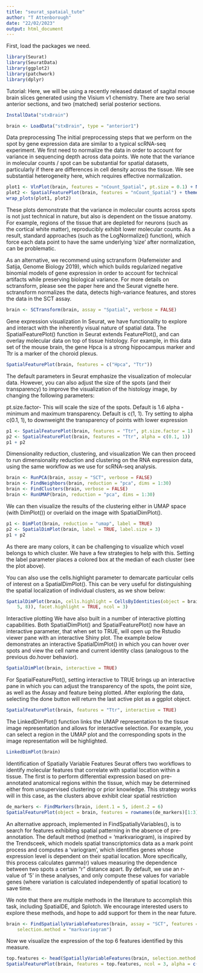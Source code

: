 ```yaml
---
title: "seurat_spataial_tute"
author: "T Attenborough"
date: "22/02/2023"
output: html_document
---
```


First, load the packages we need.

```r
library(Seurat)
library(SeuratData)
library(ggplot2)
library(patchwork)
library(dplyr)
```

Tutorial: Here, we will be using a recently released dataset of sagital mouse brain slices generated using the Visium v1 chemistry. There are two serial anterior sections, and two (matched) serial posterior sections.

```r
InstallData("stxBrain")
```

```r
brain <- LoadData("stxBrain", type = "anterior1")
```

Data preprocessing
The initial preprocessing steps that we perform on the spot by gene expression data are similar to a typical scRNA-seq experiment. We first need to normalize the data in order to account for variance in sequencing depth across data points. We note that the variance in molecular counts / spot can be substantial for spatial datasets, particularly if there are differences in cell density across the tissue. We see substantial heterogeneity here, which requires effective normalization.

```r
plot1 <- VlnPlot(brain, features = "nCount_Spatial", pt.size = 0.1) + NoLegend()
plot2 <- SpatialFeaturePlot(brain, features = "nCount_Spatial") + theme(legend.position = "right")
wrap_plots(plot1, plot2)
```

These plots demonstrate that the variance in molecular counts across spots is not just technical in nature, but also is dependent on the tissue anatomy. For example, regions of the tissue that are depleted for neurons (such as the cortical white matter), reproducibly exhibit lower molecular counts. As a result, standard approaches (such as the LogNormalize() function), which force each data point to have the same underlying ‘size’ after normalization, can be problematic.

As an alternative, we recommend using sctransform (Hafemeister and Satija, Genome Biology 2019), which which builds regularized negative binomial models of gene expression in order to account for technical artifacts while preserving biological variance. For more details on sctransform, please see the paper here and the Seurat vignette here. sctransform normalizes the data, detects high-variance features, and stores the data in the SCT assay.

```r
brain <- SCTransform(brain, assay = "Spatial", verbose = FALSE)
```

Gene expression visualization
In Seurat, we have functionality to explore and interact with the inherently visual nature of spatial data. The SpatialFeaturePlot() function in Seurat extends FeaturePlot(), and can overlay molecular data on top of tissue histology. For example, in this data set of the mouse brain, the gene Hpca is a strong hippocampus marker and Ttr is a marker of the choroid plexus.

```r
SpatialFeaturePlot(brain, features = c("Hpca", "Ttr"))
```

The default parameters in Seurat emphasize the visualization of molecular data. However, you can also adjust the size of the spots (and their transparency) to improve the visualization of the histology image, by changing the following parameters:

pt.size.factor- This will scale the size of the spots. Default is 1.6
alpha - minimum and maximum transparency. Default is c(1, 1).
Try setting to alpha c(0.1, 1), to downweight the transparency of points with lower expression

```r
p1 <- SpatialFeaturePlot(brain, features = "Ttr", pt.size.factor = 1)
p2 <- SpatialFeaturePlot(brain, features = "Ttr", alpha = c(0.1, 1))
p1 + p2
```

Dimensionality reduction, clustering, and visualization
We can then proceed to run dimensionality reduction and clustering on the RNA expression data, using the same workflow as we use for scRNA-seq analysis.

```r
brain <- RunPCA(brain, assay = "SCT", verbose = FALSE)
brain <- FindNeighbors(brain, reduction = "pca", dims = 1:30)
brain <- FindClusters(brain, verbose = FALSE)
brain <- RunUMAP(brain, reduction = "pca", dims = 1:30)
```

We can then visualize the results of the clustering either in UMAP space (with DimPlot()) or overlaid on the image with SpatialDimPlot().

```r
p1 <- DimPlot(brain, reduction = "umap", label = TRUE)
p2 <- SpatialDimPlot(brain, label = TRUE, label.size = 3)
p1 + p2
```

As there are many colors, it can be challenging to visualize which voxel belongs to which cluster. We have a few strategies to help with this. Setting the label parameter places a colored box at the median of each cluster (see the plot above).

You can also use the cells.highlight parameter to demarcate particular cells of interest on a SpatialDimPlot(). This can be very useful for distinguishing the spatial localization of individual clusters, as we show below:

```r
SpatialDimPlot(brain, cells.highlight = CellsByIdentities(object = brain, idents = c(2, 1, 4, 3,
    5, 8)), facet.highlight = TRUE, ncol = 3)
```

Interactive plotting
We have also built in a number of interactive plotting capabilities. Both SpatialDimPlot() and SpatialFeaturePlot() now have an interactive parameter, that when set to TRUE, will open up the Rstudio viewer pane with an interactive Shiny plot. The example below demonstrates an interactive SpatialDimPlot() in which you can hover over spots and view the cell name and current identity class (analogous to the previous do.hover behavior).

```r
SpatialDimPlot(brain, interactive = TRUE)
```

For SpatialFeaturePlot(), setting interactive to TRUE brings up an interactive pane in which you can adjust the transparency of the spots, the point size, as well as the Assay and feature being plotted. After exploring the data, selecting the done button will return the last active plot as a ggplot object.

```r
SpatialFeaturePlot(brain, features = "Ttr", interactive = TRUE)
```

The LinkedDimPlot() function links the UMAP representation to the tissue image representation and allows for interactive selection. For example, you can select a region in the UMAP plot and the corresponding spots in the image representation will be highlighted.

```r
LinkedDimPlot(brain)

```

Identification of Spatially Variable Features
Seurat offers two workflows to identify molecular features that correlate with spatial location within a tissue. The first is to perform differential expression based on pre-annotated anatomical regions within the tissue, which may be determined either from unsupervised clustering or prior knowledge. This strategy works will in this case, as the clusters above exhibit clear spatial restriction

```r
de_markers <- FindMarkers(brain, ident.1 = 5, ident.2 = 6)
SpatialFeaturePlot(object = brain, features = rownames(de_markers)[1:3], alpha = c(0.1, 1), ncol = 3)
```

An alternative approach, implemented in FindSpatiallyVariables(), is to search for features exhibiting spatial patterning in the absence of pre-annotation. The default method (method = 'markvariogram), is inspired by the Trendsceek, which models spatial transcriptomics data as a mark point process and computes a ‘variogram’, which identifies genes whose expression level is dependent on their spatial location. More specifically, this process calculates gamma(r) values measuring the dependence between two spots a certain “r” distance apart. By default, we use an r-value of ‘5’ in these analyses, and only compute these values for variable genes (where variation is calculated independently of spatial location) to save time.

We note that there are multiple methods in the literature to accomplish this task, including SpatialDE, and Splotch. We encourage interested users to explore these methods, and hope to add support for them in the near future.

```r
brain <- FindSpatiallyVariableFeatures(brain, assay = "SCT", features = VariableFeatures(brain)[1:1000],
    selection.method = "markvariogram")
```

Now we visualize the expression of the top 6 features identified by this measure.


```r
top.features <- head(SpatiallyVariableFeatures(brain, selection.method = "markvariogram"), 6)
SpatialFeaturePlot(brain, features = top.features, ncol = 3, alpha = c(0.1, 1))
```



